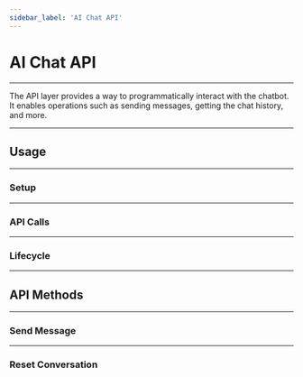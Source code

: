 ```yaml
---
sidebar_label: 'AI Chat API'
---
```










# AI Chat API

---

The API layer provides a way to programmatically interact with the chatbot. It enables operations such as sending
messages, getting the chat history, and more.

<PlatformSelector reactJs={UsageReact} javascript={UsageJavaScript}/>

---

## Usage

<PlatformSection reactJs={UsageUsageReact} javascript={UsageUsageJavaScript}/>

---

### Setup

<PlatformSection reactJs={UsageSetupReact} javascript={UsageSetupJavaScript}/>

---

### API Calls

<PlatformSection reactJs={UsageCallsReact} javascript={UsageCallsJavaScript}/>

---

### Lifecycle

<PlatformSection reactJs={UsageLifecycleReact} javascript={UsageLifecycleJavaScript}/>

---

## API Methods

---

### Send Message

<PlatformSection reactJs={SendMessageReact} javascript={SendMessageJavaScript}/>

---

### Reset Conversation

<PlatformSection reactJs={ResetConversationReact} javascript={ResetConversationJavaScript}/>
